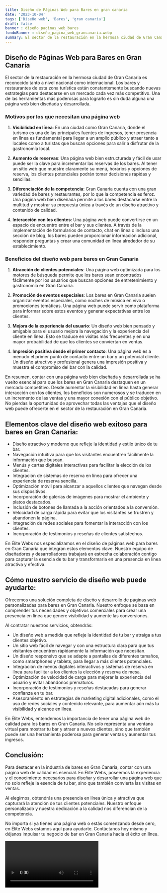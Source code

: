 ```yaml
---
title: Diseño de Páginas Web para Bares en gran canaria
date: '2023-10-04'
tags: ['Diseño web', 'Bares', 'gran canaria']
draft: false
banner : diseño_paginas_web_bares
fondoBanner : diseño_pagina_web_grancanaria.webp
summary: El sector de la restauración en la hermosa ciudad de Gran Canaria es reconocido tanto a nivel nacional como internacional. Los bares y restaurantes de esta zona turística están constantemente buscando nuevas estrategias para destacarse en un mercado cada vez más competitivo. Una de las herramientas más poderosas para lograrlo es sin duda alguna una página web bien diseñada y desarrollada.
---
```


## Diseño de Páginas Web para Bares en Gran Canaria

El sector de la restauración en la hermosa ciudad de Gran Canaria es reconocido tanto a nivel nacional como internacional. Los bares y restaurantes de esta zona turística están constantemente buscando nuevas estrategias para destacarse en un mercado cada vez más competitivo. Una de las herramientas más poderosas para lograrlo es sin duda alguna una página web bien diseñada y desarrollada.

### Motivos por los que necesitan una página web

1. **Visibilidad en línea**: En una ciudad como Gran Canaria, donde el turismo es una de las principales fuentes de ingresos, tener presencia en línea es fundamental para llegar a un amplio público y atraer tanto a locales como a turistas que buscan opciones para salir a disfrutar de la gastronomía local.

2. **Aumento de reservas**: Una página web bien estructurada y fácil de usar puede ser la clave para incrementar las reservas de los bares. Al tener un sitio web que muestre claramente su menú, horarios y opciones de reserva, los clientes potenciales podrán tomar decisiones rápidas y sencillas.

3. **Diferenciación de la competencia**: Gran Canaria cuenta con una gran variedad de bares y restaurantes, por lo que la competencia es feroz. Una página web bien diseñada permite a los bares destacarse entre la multitud y mostrar su propuesta única a través de un diseño atractivo y contenido de calidad.

4. **Interacción con los clientes**: Una página web puede convertirse en un espacio de encuentro entre el bar y sus clientes. A través de la implementación de formularios de contacto, chat en línea o incluso una sección de blog, los bares pueden proporcionar información adicional, responder preguntas y crear una comunidad en línea alrededor de su establecimiento.

### Beneficios del diseño web para bares en Gran Canaria

1. **Atracción de clientes potenciales**: Una página web optimizada para los motores de búsqueda permite que los bares sean encontrados fácilmente por los usuarios que buscan opciones de entretenimiento y gastronomía en Gran Canaria.

2. **Promoción de eventos especiales**: Los bares en Gran Canaria suelen organizar eventos especiales, como noches de música en vivo o promociones temáticas. Una página web puede servir como plataforma para informar sobre estos eventos y generar expectativas entre los clientes.

3. **Mejora de la experiencia del usuario**: Un diseño web bien pensado y amigable para el usuario mejora la navegación y la experiencia del cliente en línea. Esto se traduce en visitas más frecuentes y en una mayor probabilidad de que los clientes se conviertan en ventas.

4. **Impresión positiva desde el primer contacto**: Una página web es a menudo el primer punto de contacto entre un bar y un potencial cliente. Un diseño atractivo y profesional genera una impresión positiva y muestra el compromiso del bar con la calidad.

En resumen, contar con una página web bien diseñada y desarrollada se ha vuelto esencial para que los bares en Gran Canaria destaquen en un mercado competitivo. Desde aumentar la visibilidad en línea hasta generar interacción con los clientes, los beneficios son numerosos y se traducen en un incremento de las ventas y una mayor conexión con el público objetivo. No pierdas la oportunidad de aprovechar todas las ventajas que el diseño web puede ofrecerte en el sector de la restauración en Gran Canaria.

<GifSeo />

<Cta />

## Elementos clave del diseño web exitoso para bares en Gran Canaria:

- Diseño atractivo y moderno que refleje la identidad y estilo único de tu bar.
- Navegación intuitiva para que los visitantes encuentren fácilmente la información que buscan.
- Menús y cartas digitales interactivas para facilitar la elección de los clientes.
- Integración de sistemas de reserva en línea para ofrecer una experiencia de reserva sencilla.
- Optimización móvil para alcanzar a aquellos clientes que navegan desde sus dispositivos.
- Incorporación de galerías de imágenes para mostrar el ambiente y platos destacados.
- Inclusión de botones de llamada a la acción orientados a la conversión.
- Velocidad de carga rápida para evitar que los visitantes se frustren y abandonen la página.
- Integración de redes sociales para fomentar la interacción con los clientes.
- Incorporación de testimonios y reseñas de clientes satisfechos.

En Élite Webs nos especializamos en el diseño de páginas web para bares en Gran Canaria que integran estos elementos clave. Nuestro equipo de diseñadores y desarrolladores trabajará en estrecha colaboración contigo para capturar la esencia de tu bar y transformarla en una presencia en línea atractiva y efectiva.

## Cómo nuestro servicio de diseño web puede ayudarte:

Ofrecemos una solución completa de diseño y desarrollo de páginas web personalizadas para bares en Gran Canaria. Nuestro enfoque se basa en comprender tus necesidades y objetivos comerciales para crear una presencia en línea que genere visibilidad y aumente las conversiones.

Al contratar nuestros servicios, obtendrás:

- Un diseño web a medida que refleje la identidad de tu bar y atraiga a tus clientes objetivo.
- Un sitio web fácil de navegar y con una estructura clara para que tus visitantes encuentren rápidamente la información que necesitan.
- Un diseño responsivo que se adapte a pantallas de diferentes tamaños, como smartphones y tablets, para llegar a más clientes potenciales.
- Integración de menús digitales interactivos y sistemas de reserva en línea para facilitar a los clientes la elección y reserva de mesa.
- Optimización de velocidad de carga para mejorar la experiencia del usuario y evitar abandonos prematuros.
- Incorporación de testimonios y reseñas destacadas para generar confianza en tu bar.
- Asesoramiento en estrategias de marketing digital adicionales, como el uso de redes sociales y contenido relevante, para aumentar aún más tu visibilidad y alcance en línea.

En Élite Webs, entendemos la importancia de tener una página web de calidad para los bares en Gran Canaria. No solo representa una ventana virtual para mostrar tu bar y atraer a nuevos clientes, sino que también puede ser una herramienta poderosa para generar ventas y aumentar tus ingresos.

## Conclusión:

Para destacar en la industria de bares en Gran Canaria, contar con una página web de calidad es esencial. En Élite Webs, poseemos la experiencia y el conocimiento necesarios para diseñar y desarrollar una página web que no solo refleje la esencia de tu bar, sino que también convierta las visitas en ventas.

Al elegirnos, obtendrás una presencia en línea única y atractiva que capturará la atención de tus clientes potenciales. Nuestro enfoque personalizado y nuestra dedicación a la calidad nos diferencian de la competencia.

No importa si ya tienes una página web o estás comenzando desde cero, en Élite Webs estamos aquí para ayudarte. Contáctanos hoy mismo y déjanos impulsar tu negocio de bar en Gran Canaria hacia el éxito en línea.

<Video />

<CtaBot job='Bares' city='gran canaria'/>

<Gmaps query='gran canaria+españa+maps' />